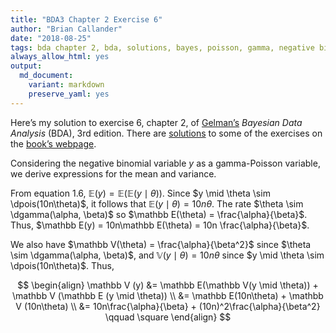 ```yaml
---
title: "BDA3 Chapter 2 Exercise 6"
author: "Brian Callander"
date: "2018-08-25"
tags: bda chapter 2, bda, solutions, bayes, poisson, gamma, negative binomial
always_allow_html: yes
output: 
  md_document:
    variant: markdown
    preserve_yaml: yes
---
```


Here's my solution to exercise 6, chapter 2, of [Gelman's](https://andrewgelman.com/) *Bayesian Data Analysis* (BDA), 3rd edition. There are [solutions](http://www.stat.columbia.edu/~gelman/book/solutions.pdf) to some of the exercises on the [book's webpage](http://www.stat.columbia.edu/~gelman/book/).

<!--more-->

<div style="display:none">
  $\DeclareMathOperator{\dbinomial}{binomial}
   \DeclareMathOperator{\dbern}{Bernoulli}
   \DeclareMathOperator{\dgamma}{gamma}
   \DeclareMathOperator{\dpois}{Poisson}
   \DeclareMathOperator{\dbeta}{beta}$
</div>

Considering the negative binomial variable $y$ as a gamma-Poisson variable, we derive expressions for the mean and variance.

From equation 1.6, $\mathbb E (y) = \mathbb E (\mathbb E(y \mid \theta))$. Since $y \mid \theta \sim \dpois(10n\theta)$, it follows that $\mathbb E (y \mid \theta) = 10n\theta$. The rate $\theta \sim \dgamma(\alpha, \beta)$ so $\mathbb E(\theta) = \frac{\alpha}{\beta}$.  Thus, $\mathbb E(y) = 10n\mathbb E(\theta) = 10n \frac{\alpha}{\beta}$.

We also have $\mathbb V(\theta) = \frac{\alpha}{\beta^2}$ since $\theta \sim \dgamma(\alpha, \beta)$, and $\mathbb V(y \mid \theta) = 10n\theta$ since $y \mid \theta \sim \dpois(10n\theta)$. Thus, 

$$
\begin{align}
  \mathbb V (y) 
  &= 
  \mathbb E(\mathbb V(y \mid \theta)) + \mathbb V (\mathbb E (y \mid \theta)) 
  \\
  &=
  \mathbb E(10n\theta) + \mathbb V (10n\theta)
  \\
  &=
  10n\frac{\alpha}{\beta} + (10n)^2\frac{\alpha}{\beta^2}
  \qquad \square
\end{align}
$$